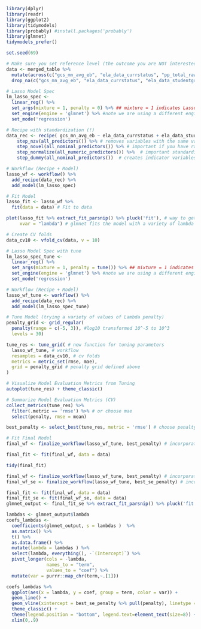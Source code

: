 ```r
library(dplyr)
library(readr)
library(ggplot2)
library(tidymodels)
library(probably) #install.packages('probably')
library(glmnet)
tidymodels_prefer()

set.seed(69)
```

```r

# Make sure you set reference level (the outcome you are NOT interested in)
data <- merged_table %>%
  mutate(across(c("gcs_mn_avg_eb", "ela_data_currstatus", "pp_total_raw"), as.numeric)) %>%
  drop_na(c("gcs_mn_avg_eb", "ela_data_currstatus", "ela_data_studentgroup", "Magnet", "pp_total_raw"))

# Lasso Model Spec
lm_lasso_spec <- 
  linear_reg() %>%
  set_args(mixture = 1, penalty = 0) %>% ## mixture = 1 indicates Lasso, we'll choose penalty later
  set_engine(engine = 'glmnet') %>% #note we are using a different engine
  set_mode('regression') 

# Recipe with standardization (!)
data_rec <- recipe( gcs_mn_avg_eb ~ ela_data_currstatus + ela_data_studentgroup + Magnet + pp_total_raw , data = data) %>%
    step_nzv(all_predictors()) %>% # removes variables with the same value
    step_novel(all_nominal_predictors()) %>% # important if you have rare categorical variables 
    step_normalize(all_numeric_predictors()) %>%  # important standardization step for LASSO
    step_dummy(all_nominal_predictors())  # creates indicator variables for categorical variables

# Workflow (Recipe + Model)
lasso_wf <- workflow() %>% 
  add_recipe(data_rec) %>%
  add_model(lm_lasso_spec)

# Fit Model
lasso_fit <- lasso_wf %>% 
  fit(data = data) # Fit to data

plot(lasso_fit %>% extract_fit_parsnip() %>% pluck('fit'), # way to get the original glmnet output
     xvar = "lambda") # glmnet fits the model with a variety of lambda penalty values
```

```r
# Create CV folds
data_cv10 <- vfold_cv(data, v = 10)

# Lasso Model Spec with tune
lm_lasso_spec_tune <- 
  linear_reg() %>%
  set_args(mixture = 1, penalty = tune()) %>% ## mixture = 1 indicates Lasso
  set_engine(engine = 'glmnet') %>% #note we are using a different engine
  set_mode('regression') 

# Workflow (Recipe + Model)
lasso_wf_tune <- workflow() %>% 
  add_recipe(data_rec) %>%
  add_model(lm_lasso_spec_tune) 

# Tune Model (trying a variety of values of Lambda penalty)
penalty_grid <- grid_regular(
  penalty(range = c(-5, 3)), #log10 transformed 10^-5 to 10^3
  levels = 30)

tune_res <- tune_grid( # new function for tuning parameters
  lasso_wf_tune, # workflow
  resamples = data_cv10, # cv folds
  metrics = metric_set(rmse, mae),
  grid = penalty_grid # penalty grid defined above
)

# Visualize Model Evaluation Metrics from Tuning
autoplot(tune_res) + theme_classic()

# Summarize Model Evaluation Metrics (CV)
collect_metrics(tune_res) %>%
  filter(.metric == 'rmse') %>% # or choose mae
  select(penalty, rmse = mean) 

best_penalty <- select_best(tune_res, metric = 'rmse') # choose penalty value based on lowest mae or rmse

# Fit Final Model
final_wf <- finalize_workflow(lasso_wf_tune, best_penalty) # incorporates penalty value to workflow

final_fit <- fit(final_wf, data = data)

tidy(final_fit)
```

```r
final_wf <- finalize_workflow(lasso_wf_tune, best_penalty) # incorporates penalty value to workflow
final_wf_se <- finalize_workflow(lasso_wf_tune, best_se_penalty) # incorporates penalty value to workflow

final_fit <- fit(final_wf, data = data)
final_fit_se <- fit(final_wf_se, data = data)
glmnet_output <- final_fit_se %>% extract_fit_parsnip() %>% pluck('fit') # get the original glmnet output

lambdas <- glmnet_output$lambda
coefs_lambdas <- 
  coefficients(glmnet_output, s = lambdas )  %>% 
  as.matrix() %>%  
  t() %>% 
  as.data.frame() %>% 
  mutate(lambda = lambdas ) %>% 
  select(lambda, everything(), -`(Intercept)`) %>% 
  pivot_longer(cols = -lambda, 
               names_to = "term", 
               values_to = "coef") %>%
  mutate(var = purrr::map_chr(term,~.[1]))

coefs_lambdas %>%
  ggplot(aes(x = lambda, y = coef, group = term, color = var)) +
  geom_line() +
  geom_vline(xintercept = best_se_penalty %>% pull(penalty), linetype = 'dashed') + 
  theme_classic() + 
  theme(legend.position = "bottom", legend.text=element_text(size=8)) +
  xlim(0,.9)
```


